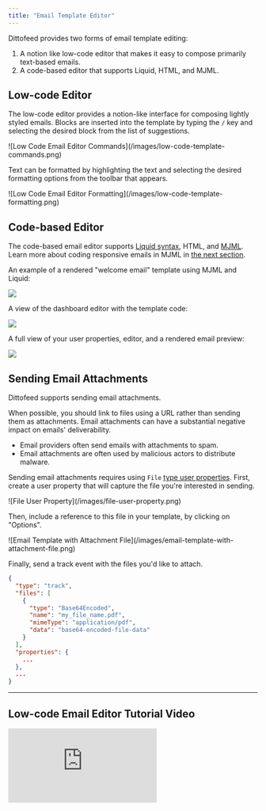```yaml
---
title: "Email Template Editor"
---
```


Dittofeed provides two forms of email template editing:

1. A notion like low-code editor that makes it easy to compose primarily text-based emails.
2. A code-based editor that supports Liquid, HTML, and MJML.

## Low-code Editor

The low-code editor provides a notion-like interface for composing lightly styled emails. Blocks are inserted into the template by typing the `/` key and selecting the desired block from the list of suggestions.

<Frame>
  ![Low Code Email Editor Commands](/images/low-code-template-commands.png)
</Frame>

Text can be formatted by highlighting the text and selecting the desired formatting options from the toolbar that appears.

<Frame>
  ![Low Code Email Editor Formatting](/images/low-code-template-formatting.png)
</Frame>


## Code-based Editor

The code-based email editor supports [Liquid syntax](https://liquidjs.com/tutorials/intro-to-liquid.html), HTML, and [MJML](https://mjml.io/). Learn more about coding responsive emails in MJML in [the next section](/resources/templates/mjml).

An example of a rendered "welcome email" template using MJML and Liquid:

<Frame>
  <img src="/images/mjml-welcome-template-rendered.png" />
</Frame>

A view of the dashboard editor with the template code:

<Frame>
  <img src="/images/mjml-welcome-template-code.png" />
</Frame>

A full view of your user properties, editor, and a rendered email preview:

<Frame>
  <img src="/images/email-editor-full-view-with-mjml.png" />
</Frame>

## Sending Email Attachments

Dittofeed supports sending email attachments.

<Warning>
  When possible, you should link to files using a URL rather than sending them as attachments. Email attachments can have a substantial negative impact on emails' deliverability.

  * Email providers often send emails with attachments to spam.
  * Email attachments are often used by malicious actors to distribute malware.
</Warning>

Sending email attachments requires using `File` [type user properties](/resources/user-property-types/file). First, create a user property that will capture the file you're interested in sending.

<Frame>
  ![File User Property](/images/file-user-property.png)
</Frame>

Then, include a reference to this file in your template, by clicking on "Options".

<Frame>
  ![Email Template with Attachment File](/images/email-template-with-attachment-file.png)
</Frame>

Finally, send a track event with the files you'd like to attach.

```json
{
  "type": "track",
  "files": [
    {
      "type": "Base64Encoded",
      "name": "my_file_name.pdf",
      "mimeType": "application/pdf",
      "data": "base64-encoded-file-data"
    }
  ],
  "properties": {
    ...
  },
  ...
}
```

---

## Low-code Email Editor Tutorial Video

<iframe
  className="w-full aspect-video"
  src="https://www.youtube.com/embed/nUT4zKdMMho?si=axrgQ_66U5hJ4X7y"
  title="Low-code Email Editor Tutorial Video"
  frameBorder="0"
  allow="accelerometer; autoplay; clipboard-write; encrypted-media; gyroscope; picture-in-picture"
  allowFullScreen
></iframe>
